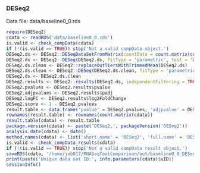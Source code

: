 ### DESeq2
Data file: data/baseline0_0.rds
```r
require(DESeq2)
cdata <- readRDS('data/baseline0_0.rds')
is.valid <- check_compData(cdata)
if (!(is.valid == TRUE)) stop('Not a valid compData object.')
DESeq2.ds <- DESeq2::DESeqDataSetFromMatrix(countData = count.matrix(cdata), colData = data.frame(condition = factor(sample.annotations(cdata)$condition)), design = ~ condition)
DESeq2.ds <- DESeq2::DESeq(DESeq2.ds, fitType = 'parametric', test = 'Wald', betaPrior = TRUE)
DESeq2.ds.clean <- DESeq2::replaceOutliersWithTrimmedMean(DESeq2.ds)
DESeq2.ds.clean <- DESeq2::DESeq(DESeq2.ds.clean, fitType = 'parametric', test = 'Wald', betaPrior = TRUE)
DESeq2.ds <- DESeq2.ds.clean
DESeq2.results <- DESeq2::results(DESeq2.ds, independentFiltering = TRUE, cooksCutoff = TRUE)
DESeq2.pvalues <- DESeq2.results$pvalue
DESeq2.adjpvalues <- DESeq2.results$padj
DESeq2.logFC <- DESeq2.results$log2FoldChange
DESeq2.score <- 1 - DESeq2.pvalues
result.table <- data.frame('pvalue' = DESeq2.pvalues, 'adjpvalue' = DESeq2.adjpvalues, 'logFC' = DESeq2.logFC, 'score' = DESeq2.score)
rownames(result.table) <- rownames(count.matrix(cdata))
result.table(cdata) <- result.table
package.version(cdata) <- paste('DESeq2,', packageVersion('DESeq2'))
analysis.date(cdata) <- date()
method.names(cdata) <- list('short.name' = 'DESeq2', 'full.name' = 'DESeq2.1.28.0.parametric.Wald.bp.indf.cook_TRUE.imp')
is.valid <- check_compData_results(cdata)
if (!(is.valid == TRUE)) stop('Not a valid compData result object.')
saveRDS(cdata, '/home/job017/RNASeqToolComparison/out/baseline0_0_DESeq2.rds')
print(paste('Unique data set ID:', info.parameters(cdata)$uID))
sessionInfo()
```

